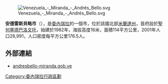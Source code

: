 [[Image:Venezuela_-_Miranda_-_Andrés_Bello.svg|right]]

'''安德雷斯貝略市'''（{{lang-es|Municipio Andrés Bello}}），是[[委內瑞拉|委內瑞拉]]的一個市，位於該國北部[[米蘭達州|米蘭達州]]，首府設於[[聖何塞德巴洛文托|聖何塞德巴洛文托]]，始建於1982年，海拔高度16米，面積114平方公里，2001年人口28,991，人口密度每平方公里176.5人。

==外部連結==
*[http://andresbello-miranda.gob.ve/ andresbello-miranda.gob.ve] {{Webarchive|url=https://archive.today/20060312162639/http://andresbello-miranda.gob.ve/portal-alcaldias/ |date=2006-03-12 }} {{es icon}}

{{Venezuela-geo-stub}}
[[Category:委內瑞拉行政區劃|Category:委內瑞拉行政區劃]]